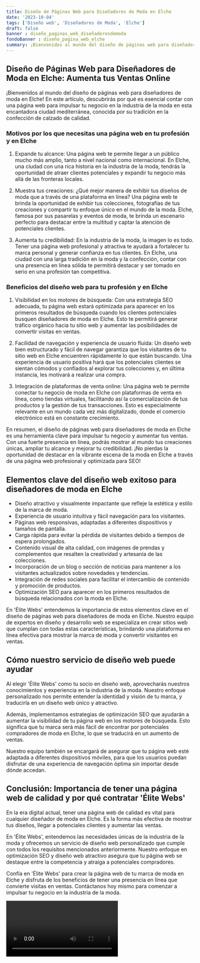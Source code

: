 ```yaml
---
title: Diseño de Páginas Web para Diseñadores de Moda en Elche
date: '2023-10-04'
tags: ['Diseño web', 'Diseñadores de Moda', 'Elche']
draft: false
banner : diseño_paginas_web_diseñadoresdemoda
fondoBanner : diseño_pagina_web_elche
summary: ¡Bienvenidos al mundo del diseño de páginas web para diseñadores de moda en Elche! En este artículo, descubrirás por qué es esencial contar con una página web para impulsar tu negocio en la industria de la moda en esta encantadora ciudad mediterránea, conocida por su tradición en la confección de calzado de calidad.
---
```


## Diseño de Páginas Web para Diseñadores de Moda en Elche: Aumenta tus Ventas Online 

¡Bienvenidos al mundo del diseño de páginas web para diseñadores de moda en Elche! En este artículo, descubrirás por qué es esencial contar con una página web para impulsar tu negocio en la industria de la moda en esta encantadora ciudad mediterránea, conocida por su tradición en la confección de calzado de calidad.

### Motivos por los que necesitas una página web en tu profesión y en Elche

1. Expande tu alcance: Una página web te permite llegar a un público mucho más amplio, tanto a nivel nacional como internacional. En Elche, una ciudad con una rica historia en la industria de la moda, tendrás la oportunidad de atraer clientes potenciales y expandir tu negocio más allá de las fronteras locales.

2. Muestra tus creaciones: ¿Qué mejor manera de exhibir tus diseños de moda que a través de una plataforma en línea? Una página web te brinda la oportunidad de exhibir tus colecciones, fotografías de tus creaciones y compartir tu enfoque único en el mundo de la moda. Elche, famosa por sus pasarelas y eventos de moda, te brinda un escenario perfecto para destacar entre la multitud y captar la atención de potenciales clientes.

3. Aumenta tu credibilidad: En la industria de la moda, la imagen lo es todo. Tener una página web profesional y atractiva te ayudará a fortalecer tu marca personal y generar confianza en tus clientes. En Elche, una ciudad con una larga tradición en la moda y la confección, contar con una presencia en línea sólida te permitirá destacar y ser tomado en serio en una profesión tan competitiva.

### Beneficios del diseño web para tu profesión y en Elche

1. Visibilidad en los motores de búsqueda: Con una estrategia SEO adecuada, tu página web estará optimizada para aparecer en los primeros resultados de búsqueda cuando los clientes potenciales busquen diseñadores de moda en Elche. Esto te permitirá generar tráfico orgánico hacia tu sitio web y aumentar las posibilidades de convertir visitas en ventas.

2. Facilidad de navegación y experiencia de usuario fluida: Un diseño web bien estructurado y fácil de navegar garantiza que los visitantes de tu sitio web en Elche encuentren rápidamente lo que están buscando. Una experiencia de usuario positiva hará que los potenciales clientes se sientan cómodos y confiados al explorar tus colecciones y, en última instancia, les motivará a realizar una compra.

3. Integración de plataformas de venta online: Una página web te permite conectar tu negocio de moda en Elche con plataformas de venta en línea, como tiendas virtuales, facilitando así la comercialización de tus productos y la gestión de tus transacciones. Esto es especialmente relevante en un mundo cada vez más digitalizado, donde el comercio electrónico está en constante crecimiento.

En resumen, el diseño de páginas web para diseñadores de moda en Elche es una herramienta clave para impulsar tu negocio y aumentar tus ventas. Con una fuerte presencia en línea, podrás mostrar al mundo tus creaciones únicas, ampliar tu alcance y mejorar tu credibilidad. ¡No pierdas la oportunidad de destacar en la vibrante escena de la moda en Elche a través de una página web profesional y optimizada para SEO!

<GifSeo />

<Cta />

## Elementos clave del diseño web exitoso para diseñadores de moda en Elche

- Diseño atractivo y visualmente impactante que refleje la estética y estilo de la marca de moda.
- Experiencia de usuario intuitiva y fácil navegación para los visitantes.
- Páginas web responsivas, adaptadas a diferentes dispositivos y tamaños de pantalla.
- Carga rápida para evitar la pérdida de visitantes debido a tiempos de espera prolongados.
- Contenido visual de alta calidad, con imágenes de prendas y complementos que resalten la creatividad y artesanía de las colecciones.
- Incorporación de un blog o sección de noticias para mantener a los visitantes actualizados sobre novedades y tendencias.
- Integración de redes sociales para facilitar el intercambio de contenido y promoción de productos.
- Optimización SEO para aparecer en los primeros resultados de búsqueda relacionados con la moda en Elche.

En 'Élite Webs' entendemos la importancia de estos elementos clave en el diseño de páginas web para diseñadores de moda en Elche. Nuestro equipo de expertos en diseño y desarrollo web se especializa en crear sitios web que cumplan con todas estas características, brindando una plataforma en línea efectiva para mostrar la marca de moda y convertir visitantes en ventas.

## Cómo nuestro servicio de diseño web puede ayudar

Al elegir 'Élite Webs' como tu socio en diseño web, aprovecharás nuestros conocimientos y experiencia en la industria de la moda. Nuestro enfoque personalizado nos permite entender la identidad y visión de tu marca, y traducirla en un diseño web único y atractivo.

Además, implementamos estrategias de optimización SEO que ayudarán a aumentar la visibilidad de tu página web en los motores de búsqueda. Esto significa que tu marca será más fácil de encontrar por potenciales compradores de moda en Elche, lo que se traducirá en un aumento de ventas.

Nuestro equipo también se encargará de asegurar que tu página web esté adaptada a diferentes dispositivos móviles, para que los usuarios puedan disfrutar de una experiencia de navegación óptima sin importar desde dónde accedan.

## Conclusión: Importancia de tener una página web de calidad y por qué contratar 'Élite Webs'

En la era digital actual, tener una página web de calidad es vital para cualquier diseñador de moda en Elche. Es la forma más efectiva de mostrar tus diseños, llegar a potenciales clientes y aumentar las ventas.

En 'Élite Webs', entendemos las necesidades únicas de la industria de la moda y ofrecemos un servicio de diseño web personalizado que cumple con todos los requisitos mencionados anteriormente. Nuestro enfoque en optimización SEO y diseño web atractivo asegura que tu página web se destaque entre la competencia y atraiga a potenciales compradores.

Confía en 'Élite Webs' para crear la página web de tu marca de moda en Elche y disfruta de los beneficios de tener una presencia en línea que convierte visitas en ventas. Contáctanos hoy mismo para comenzar a impulsar tu negocio en la industria de la moda.

<Video />

<CtaBot job='Diseñadores de Moda' city='Elche'/>

<Gmaps query='Elche+españa+maps' />